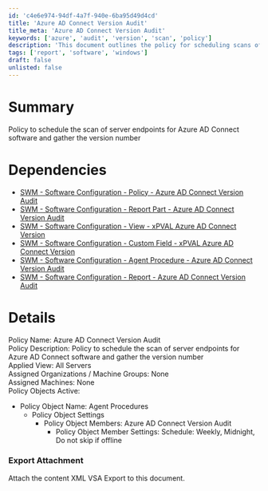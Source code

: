 ```yaml
---
id: 'c4e6e974-94df-4a7f-940e-6ba95d49d4cd'
title: 'Azure AD Connect Version Audit'
title_meta: 'Azure AD Connect Version Audit'
keywords: ['azure', 'audit', 'version', 'scan', 'policy']
description: 'This document outlines the policy for scheduling scans of server endpoints for Azure AD Connect software, ensuring the version number is gathered effectively. It includes dependencies, details of the policy, and relevant configurations for implementation.'
tags: ['report', 'software', 'windows']
draft: false
unlisted: false
---
```

# Summary

Policy to schedule the scan of server endpoints for Azure AD Connect software and gather the version number

# Dependencies

- [SWM - Software Configuration - Policy - Azure AD Connect Version Audit](https://proval.itglue.com/DOC-5078775-9853853)
- [SWM - Software Configuration - Report Part - Azure AD Connect Version Audit](https://proval.itglue.com/DOC-5078775-9853854)
- [SWM - Software Configuration - View - xPVAL Azure AD Connect Version](https://proval.itglue.com/DOC-5078775-9853845)
- [SWM - Software Configuration - Custom Field - xPVAL Azure AD Connect Version](https://proval.itglue.com/DOC-5078775-9853852)
- [SWM - Software Configuration - Agent Procedure - Azure AD Connect Version Audit](https://proval.itglue.com/DOC-5078775-9853848)
- [SWM - Software Configuration - Report - Azure AD Connect Version Audit](https://proval.itglue.com/5078775/docs/9853843)

# Details

Policy Name: Azure AD Connect Version Audit  
Policy Description: Policy to schedule the scan of server endpoints for Azure AD Connect software and gather the version number  
Applied View: All Servers  
Assigned Organizations / Machine Groups: None  
Assigned Machines: None  
Policy Objects Active:
- Policy Object Name: Agent Procedures
  - Policy Object Settings
    - Policy Object Members: Azure AD Connect Version Audit
      - Policy Object Member Settings: Schedule: Weekly, Midnight, Do not skip if offline

### Export Attachment

Attach the content XML VSA Export to this document.












